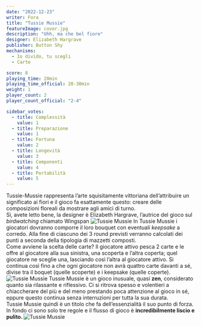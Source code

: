 ```yaml
---
date: "2022-12-23"
writer: Fora
title: "Tussie Mussie"
featureImage: cover.jpg
description: "Uhh, ma che bel fiore"
designer: Elizabeth Hargrave
publisher: Button Shy
mechanisms:
  - Io divido, tu scegli
  - Carte

score: 8
playing_time: 20min
playing_time_official: 20-30min
weight: 1
player_count: 2
player_count_official: "2-4"

sidebar_votes:
  - title: Complessità
    value: 1
  - title: Preparazione
    value: 1
  - title: Fortuna
    value: 2
  - title: Longevità
    value: 3
  - title: Componenti
    value: 4
  - title: Portabilità
    value: 5
---
```


<Setting>
Tussie-Mussie rappresenta l’arte squisitamente vittoriana dell’attribuire un significato ai fiori e il gioco fa esattamente questo: creare delle composizioni floreali da mostrare agli amici di turno. <br/>
Sì, avete letto bene, la designer è Elizabeth Hargrave, l’autrice del gioco sul <em>birdwatching</em> chiamato <Link to="/reviews/wingspan"> Wingspan </Link>
</Setting>

<img src="./game1.jpg?t=1" alt="Tussie Mussie" />

<Rules>
In Tussie Mussie i giocatori dovranno comporre il loro bouquet con eventuali <em>keepsake</em> a corredo. Alla fine di ciascuno dei 3 round previsti verranno calcolati dei punti a seconda della tipologia di mazzetti composti. <br/>
Come avviene la scelta delle carte? Il giocatore attivo pesca 2 carte e le offre al giocatore alla sua sinistra, una scoperta e l’altra coperta; quel giocatore ne sceglie una, lasciando così l’altra al giocatore attivo. Si continua così fino a che ogni giocatore non avrà quattro carte davanti a sé, divise tra il boquet (quelle scoperte) e i keepsake (quelle coperte). 
</Rules>

<img src="./game2.jpg?t=1" alt="Tussie Mussie" />


<Feedback>
Tussie Mussie è un gioco inusuale, quasi <strong>zen</strong>, considerato quanto sia rilassante e riflessivo. Ci si ritrova spesso e volentieri a chiaccherare del più e del meno prestando poca attenzione al gioco in sé, eppure questo continua senza interruzioni per tutta la sua durata. <br/>
Tussie Mussie quindi è un titolo che fa dell’essenzialità il suo punto di forza. In fondo ci sono solo tre regole e il flusso di gioco è <strong> incredibilmente liscio e pulito. </strong>
</Feedback>

<img src="./game3.jpg?t=1" alt="Tussie Mussie" />


